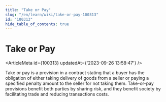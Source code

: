 ```yaml
---
title: "Take or Pay"
slug: "/en/learn/wiki/take-or-pay-100313"
id: "100313"
hide_table_of_contents: true
---
```



# Take or Pay

<ArticleMeta id={100313} updatedAt={'2023-09-26 13:58:47'} />
<div className='border-solid border-b border-t-0 my-4 border-[var(--ifm-color-gray-300)]' />

Take or pay is a provision in a contract stating that a buyer has the obligation of either taking delivery of goods from a seller or paying a specified penalty amount to the seller for not taking them. Take-or-pay provisions benefit both parties by sharing risk, and they benefit society by facilitating trade and reducing transactions costs.
